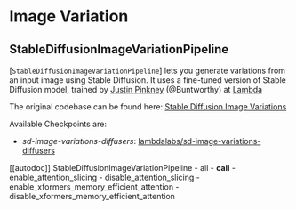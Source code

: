 <!--Copyright 2022 The HuggingFace Team. All rights reserved.

Licensed under the Apache License, Version 2.0 (the "License"); you may not use this file except in compliance with
the License. You may obtain a copy of the License at

http://www.apache.org/licenses/LICENSE-2.0

Unless required by applicable law or agreed to in writing, software distributed under the License is distributed on
an "AS IS" BASIS, WITHOUT WARRANTIES OR CONDITIONS OF ANY KIND, either express or implied. See the License for the
specific language governing permissions and limitations under the License.
-->

# Image Variation

## StableDiffusionImageVariationPipeline

[`StableDiffusionImageVariationPipeline`] lets you generate variations from an input image using Stable Diffusion. It uses a fine-tuned version of Stable Diffusion model, trained by  [Justin Pinkney](https://www.justinpinkney.com/) (@Buntworthy) at [Lambda](https://lambdalabs.com/)

The original codebase can be found here:
[Stable Diffusion Image Variations](https://github.com/LambdaLabsML/lambda-diffusers#stable-diffusion-image-variations)

Available Checkpoints are:
- *sd-image-variations-diffusers*: [lambdalabs/sd-image-variations-diffusers](https://huggingface.co/lambdalabs/sd-image-variations-diffusers)

[[autodoc]] StableDiffusionImageVariationPipeline
	- all
	- __call__
	- enable_attention_slicing
	- disable_attention_slicing
	- enable_xformers_memory_efficient_attention
	- disable_xformers_memory_efficient_attention